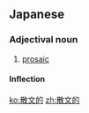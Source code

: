 ==Japanese==
{{ja-kanjitab|さん|ぶん|てき|yomi=on}}

===Adjectival noun===
{{ja-adj|infl=na|さんぶんてき}}

# [[prosaic]]

====Inflection====
{{ja-na|さんぶんてき}}

[[ko:散文的]]
[[zh:散文的]]